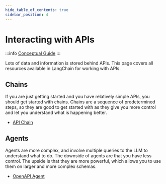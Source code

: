 ```yaml
---
hide_table_of_contents: true
sidebar_position: 4
---
```


# Interacting with APIs

:::info
[Conceptual Guide](https://docs.langchain.com/docs/use-cases/apis)
:::

Lots of data and information is stored behind APIs.
This page covers all resources available in LangChain for working with APIs.

## Chains

If you are just getting started and you have relatively simple APIs, you should get started with chains.
Chains are a sequence of predetermined steps, so they are good to get started with as they give you more control and let you
understand what is happening better.

- [API Chain](../modules/chains/other_chains/api_chain.mdx)

## Agents

Agents are more complex, and involve multiple queries to the LLM to understand what to do.
The downside of agents are that you have less control. The upside is that they are more powerful,
which allows you to use them on larger and more complex schemas.

- [OpenAPI Agent](../modules/agents/toolkits/openapi.md)
